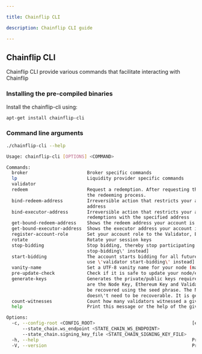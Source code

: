 ```yaml
---

title: Chainflip CLI

description: Chainflip CLI guide

---
```



## Chainflip CLI

Chainflip CLI provide various commands that facilitate interacting with Chainflip

### Installing the pre-compiled binaries

Install the chainflip-cli using:

```bash copy
apt-get install chainflip-cli
```

### Command line arguments

```bash copy
./chainflip-cli --help
```
```sh
Usage: chainflip-cli [OPTIONS] <COMMAND>

Commands:
  broker                      Broker specific commands
  lp                          Liquidity provider specific commands
  validator
  redeem                      Request a redemption. After requesting the redemption, please proceed to the  to complete
                              the redeeming process.
  bind-redeem-address         Irreversible action that restricts your account to only be able to redeem to the specified
                              address
  bind-executor-address       Irreversible action that restricts your account to only be able to execute registered
                              redemptions with the specified address
  get-bound-redeem-address    Shows the redeem address your account is bound to
  get-bound-executor-address  Shows the executor address your account is bound to
  register-account-role       Set your account role to the Validator, Broker, Liquidity Provider
  rotate                      Rotate your session keys
  stop-bidding                Stop bidding, thereby stop participating in auctions. [DEPRECATED - use \'validator
                              stop-bidding\' instead]
  start-bidding               The account starts bidding for all future auctions, until it stops bidding. [DEPRECATED -
                              use \'validator start-bidding\' instead]
  vanity-name                 Set a UTF-8 vanity name for your node (max length 64)
  pre-update-check            Check if it is safe to update your node/engine
  generate-keys               Generates the private/public keys required needed to run a Chainflip validator node. These
                              are the Node Key, Ethereum Key and Validator Key. The Validator Key and Ethereum Key can
                              be recovered using the seed phrase. The Node Key does not control any funds and therefore
                              doesn\'t need to be recoverable. It is generated independently of the seed phrase
  count-witnesses             Count how many validators witnessed a given callhash
  help                        Print this message or the help of the given subcommand(s)

Options:
  -c, --config-root <CONFIG_ROOT>                                    [env: CF_CONFIG_ROOT=] [default: /etc/chainflip]
      --state_chain.ws_endpoint <STATE_CHAIN_WS_ENDPOINT>
      --state_chain.signing_key_file <STATE_CHAIN_SIGNING_KEY_FILE>
  -h, --help                                                         Print help
  -V, --version                                                      Print version
```